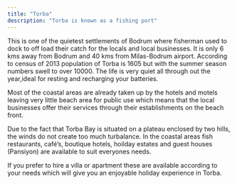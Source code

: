 ```yaml
---
title: "Torba"
description: "Torba is known as a fishing port"
---
```


This is one of the quietest settlements of Bodrum where fisherman used to dock to off load their catch for the locals and local businesses. It is only 6 kms away from Bodrum and 40 kms from Milas-Bodrum airport. According to census of 2013 population of Torba is 1605 but with the summer season numbers swell to over 10000. The life is very quiet all through out the year,ideal for resting and recharging your batteries.

Most of the coastal areas are already taken up by the hotels and motels leaving very little beach area for public use which means that the local businesses offer their services through their establishments on the beach front.

Due to the fact that Torba Bay is situated on a plateau enclosed by two hills, the winds do not create too much turbalance. In the coastal areas fish restaurants, café’s, boutique hotels, hoilday estates and guest houses (Pansiyon) are available to suit everyones needs.

If you prefer to hire a villa or apartment these are available according to your needs which will give you an enjoyable holiday experience in Torba.